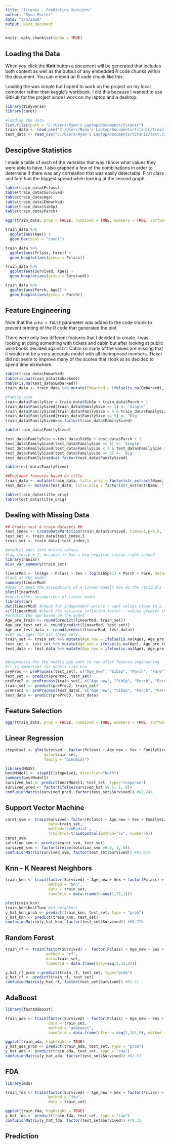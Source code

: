 ```yaml
---
title: "Titanic - Predicting Surviors"
author: "Ryan Porter"
date: "3/5/2020"
output: word_document
---
```


```r
knitr::opts_chunk$set(echo = TRUE)
```

## Loading the Data

When you click the **Knit** button a document will be generated that includes both content as well as the output of any embedded R code chunks within the document. You can embed an R code chunk like this:

Loading the was simple but I opted to work on the project on my local computer rather than kaggle's workbook. I did this because I wanted to use GitHub for the project since I work on my laptop and a desktop. 

```r
library(tidyverse)
library(caret)

#loading the data
list.files(path = "C:/Users/Ryan's Laptop/Documents/titanic")
train_data <- read_csv("C:/Users/Ryan's Laptop/Documents/titanic/train.csv")
test_data <- read_csv("C:/Users/Ryan's Laptop/Documents/titanic/test.csv")
```


## Desciptive Statistics

I made a table of each of the variables that way I know what values they were able to have. I also graphed a few of the combinations in order to determine if there was any correlation that was easily detectable. First class and fare had the biggest spread when looking at the second graph. 

```r
table(train_data$Pclass)
table(train_data$Survived)
table(train_data$Age)
table(train_data$Embarked)
table(train_data$SibSp)
table(train_data$Parch)

aggr(train_data, prop = FALSE, combined = TRUE, numbers = TRUE, sortVars = TRUE, sortCombs = TRUE)

train_data %>%
  ggplot(aes(Age)) +
  geom_bar(stat = "count")

train_data %>%
  ggplot(aes(Pclass, Fare)) +
  geom_boxplot(aes(group = Pclass))

train_data %>%
  ggplot(aes(Survived, Age)) +
  geom_boxplot(aes(group = Survived))

train_data %>%
  ggplot(aes(Parch, Age)) +
  geom_boxplot(aes(group = Parch))
```


## Feature Engineering
Note that the `echo = FALSE` parameter was added to the code chunk to prevent printing of the R code that generated the plot.

There were only two different features that I decided to create. I was looking at doing something with tickets and cabin but after looking at public workbooks decided against it. Cabin so many of the values are missing that it would not be a very accurate model with all the imposed numbers. Ticket did not seem to improve many of the scores that I look at so decided to spend time elsewhere. 



```r
table(train_data$Embarked)
table(is.na(train_data$Embarked))
table(is.na(test_data$Embarked))
train_data <- train_data %>% mutate(Embarked = ifelse(is.na(Embarked), "S", Embarked))

#family size
train_data$FamilySize <-train_data$SibSp + train_data$Parch + 1 
train_data$FamilySized[train_data$FamilySize == 1] <- 'Single' 
train_data$FamilySized[train_data$FamilySize < 5 & train_data$FamilySize >= 2] <- 'Small' 
train_data$FamilySized[train_data$FamilySize >= 5] <- 'Big' 
train_data$FamilySized=as.factor(train_data$FamilySized)

table(train_data$FamilySized)

test_data$FamilySize <-test_data$SibSp + test_data$Parch + 1 
test_data$FamilySized[test_data$FamilySize == 1] <- 'Single' 
test_data$FamilySized[test_data$FamilySize < 5 & test_data$FamilySize >= 2] <- 'Small' 
test_data$FamilySized[test_data$FamilySize >= 5] <- 'Big' 
test_data$FamilySized=as.factor(test_data$FamilySized)

table(test_data$FamilySized)

##Engineer features based on title
train_data <- mutate(train_data, title_orig = factor(str_extract(Name, "[A-Z][a-z]*\\.")))
test_data <- mutate(test_data, title_orig = factor(str_extract(Name, "[A-Z][a-z]*\\.")))

table(train_data$title_orig)
table(test_data$title_orig)
```


## Dealing with Missing Data
```r
## Create test & train datasets ##
test_index <- createDataPartition(train_data$Survived, times=1,p=0.5, list=FALSE)
test_set <- train_data[test_index,]
train_set <- train_data[-test_index,]

#predict ages into misses values
#log sibsip + 1, because it has a big negative sibsip right scewed 
library(naniar)
miss_var_summary(train_set)

linearMod <- lm(Age ~ Pclass + Sex + log(SibSp+1) + Parch + Fare, data=train_set)
#look at the model
summary(linearMod)
#does it meet the assumptions of a linear model? How do the residuals look
plot(linearMod)
#check other assumptions of linear model
library(car)
dwt(linearMod) #check for independent errors - want values close to 2.
vif(linearMod) #check the variance inflation factor - values greater than 10 are problematic
#predict the age based on the model
Age_pre_train <- round(predict(linearMod, train_set))
Age_pre_test_set <- round(predict(linearMod, test_set))
Age_pre_test_data <- round(predict(linearMod, test_data))
#set our ages for all three sets
train_set <- train_set %>% mutate(Age_new = ifelse(is.na(Age), Age_pre_train, Age))
test_set <- test_set %>% mutate(Age_new = ifelse(is.na(Age), Age_pre_test_set, Age))
test_data <- test_data %>% mutate(Age_new = ifelse(is.na(Age), Age_pre_test_data, Age))


#preprocess for the models you want to run after feature engineering
#it is important for models like knn
preProc <- preProcess(test_set[, c("Age_new", "SibSp", "Parch", "Fare")], method=c("center", "scale"))
test_set <- predict(preProc, test_set)
preProc2 <- preProcess(train_set[, c("Age_new", "SibSp", "Parch", "Fare")], method=c("center", "scale"))
train_set <- predict(preProc2, train_set)
preProc3 <- preProcess(test_data[, c("Age_new", "SibSp", "Parch", "Fare")], method=c("center", "scale"))
test_data <- predict(preProc3, test_data)
```


## Feature Selection
```r
aggr(train_data, prop = FALSE, combined = TRUE, numbers = TRUE, sortVars = TRUE, sortCombs = TRUE)
```

## Linear Regression
```r
stepwise1 <- glm(Survived ~ factor(Pclass) + Age_new + Sex + FamilySized + Embarked, 
                 data=train_set, 
                 family = "binomial")

library(MASS)
bestModel1 <- stepAIC(stepwise1, direction="both")
summary(bestModel1)
survived_hat <- predict(bestModel1, test_set, type="response")
survived_pred <- factor(ifelse(survived_hat >0.5, 1, 0))
confusionMatrix(survived_pred, factor(test_set$Survived)) #82.74%
```


## Support Vector Machine
```r
caret_svm <- train(Survived~ factor(Pclass) + Age_new + Sex + FamilySized + Embarked, 
                   data=train_set, 
                   method='svmRadial',  
                   trControl=trainControl(method="cv", number=5))
caret_svm
solution_svm <- predict(caret_svm, test_set)
survived_svm <- factor(ifelse(solution_svm >0.5, 1, 0))
confusionMatrix(survived_svm, factor(test_set$Survived)) #81.61%
```


## Knn - K Nearest Neighbors
```r
train_knn <- train(factor(Survived) ~ Age_new + Sex + factor(Pclass) + FamilySized, 
                   method = "knn", 
                   data = train_set,
                   tuneGrid = data.frame(k=seq(1,71,2)))

plot(train_knn)
train_knn$bestTune #13 neighbors
y_hat_knn_prob <- predict(train_knn, test_set, type = "prob")
y_hat_knn <- predict(train_knn, test_set)
confusionMatrix(y_hat_knn, factor(test_set$Survived)) #80.72%
```


## Random Forest
```r
train_rf <- train(factor(Survived) ~  factor(Pclass) + Age_new + Sex + FamilySized + Embarked,
                  method = "rf",
                  data=train_set,
                  tuneGrid = data.frame(mtry=seq(1,14,2)))

y_hat_rf_prob <-predict(train_rf, test_set, type="prob")
y_hat_rf <- predict(train_rf, test_set)
confusionMatrix(y_hat_rf, factor(test_set$Survived)) #81.61
```


## AdaBoost
```r
library(fastAdaboost)

train_ada <- train(factor(Survived) ~ factor(Pclass) + Age_new + Sex + FamilySized + Embarked,
                   data = train_set,
                   method = "adaboost",
                   tuneGrid = data.frame(nIter = seq(1,101,5), method = "adaboost"))

ggplot(train_ada, highlight = TRUE)
y_hat_ada_prob <- predict(train_ada, test_set, type = "prob")
y_hat_ada <- predict(train_ada, test_set, type = "raw")
confusionMatrix(y_hat_ada, factor(test_set$Survived)) #82.51
```


## FDA
```r
library(mda)

train_fda <- train(factor(Survived) ~ Age_new + Sex + factor(Pclass) + FamilySized, 
                   method = "fda",
                   data = train_set)

ggplot(train_fda, highlight = TRUE)
y_hat_fda <- predict(train_fda, test_set, type = "raw")
confusionMatrix(y_hat_fda, factor(test_set$Survived)) #79.15
```


## Prediction
